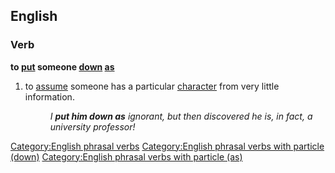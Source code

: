 ==English==

===Verb===
'''to [[put]] someone [[down]] [[as]]'''

# {{idiomatic}} to [[assume]] someone has a particular [[character]] from very little information.
#:''I '''put him down as''' ignorant, but then discovered he is, in fact, a university professor!''

[[Category:English phrasal verbs]]
[[Category:English phrasal verbs with particle (down)]]
[[Category:English phrasal verbs with particle (as)]]